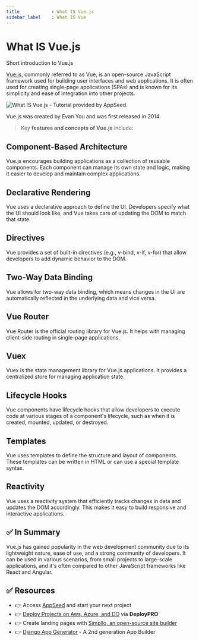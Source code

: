 ```yaml
---
title            : What IS Vue.js 
sidebar_label    : What IS Vue 
---
```


# What IS Vue.js

<SubHeading> Short introduction to Vue.js</SubHeading>

[Vue.js](https://vuejs.org/), commonly referred to as Vue, is an open-source JavaScript framework used for building user interfaces and web applications. 
It is often used for creating single-page applications (SPAs) and is known for its simplicity and ease of integration into other projects. 

![What IS Vue.js - Tutorial provided by AppSeed.](https://github-production-user-asset-6210df.s3.amazonaws.com/51070104/269513126-cdc037ff-35f7-4397-b792-423164dbb45e.jpg)

Vue.js was created by Evan You and was first released in 2014.

> Key **features and concepts of Vue.js** include:

## **Component-Based Architecture** 

Vue.js encourages building applications as a collection of reusable components. 
Each component can manage its own state and logic, making it easier to develop and maintain complex applications.

## **Declarative Rendering** 

Vue uses a declarative approach to define the UI. Developers specify what the UI should look like, and Vue takes care of updating the DOM to match that state.

## **Directives** 

Vue provides a set of built-in directives (e.g., v-bind, v-if, v-for) that allow developers to add dynamic behavior to the DOM.

## **Two-Way Data Binding** 

Vue allows for two-way data binding, which means changes in the UI are automatically reflected in the underlying data and vice versa.

## **Vue Router** 

Vue Router is the official routing library for Vue.js. It helps with managing client-side routing in single-page applications.

## **Vuex** 

Vuex is the state management library for Vue.js applications. It provides a centralized store for managing application state.

## **Lifecycle Hooks** 

Vue components have lifecycle hooks that allow developers to execute code at various stages of a component's lifecycle, such as when it is created, mounted, updated, or destroyed.

## **Templates** 

Vue uses templates to define the structure and layout of components. These templates can be written in HTML or can use a special template syntax.

## **Reactivity** 

Vue uses a reactivity system that efficiently tracks changes in data and updates the DOM accordingly. This makes it easy to build responsive and interactive applications.

## ✅ In Summary

Vue.js has gained popularity in the web development community due to its lightweight nature, ease of use, and a strong community of developers. 
It can be used in various scenarios, from small projects to large-scale applications, and it's often compared to other JavaScript frameworks like React and Angular.

## ✅ Resources 

- 👉 Access [AppSeed](https://appseed.us/) and start your next project
- 👉 [Deploy Projects on Aws, Azure, and DO](https://www.docs.deploypro.dev/) via **DeployPRO**
- 👉 Create landing pages with [Simpllo, an open-source site builder](https://www.simpllo.com/)
- 👉 [Django App Generator](https://app-generator.dev/django/) - A 2nd generation App Builder
